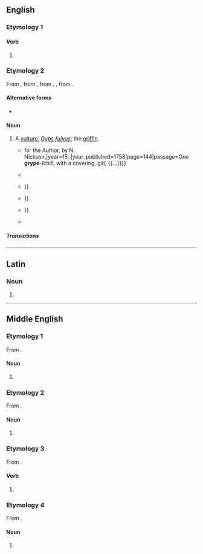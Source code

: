 ==English==

===Etymology 1===

====Verb====
{{en-verb}}

# {{obsolete spelling of|en|gripe}}

===Etymology 2===
From {{inh|en|enm|gripe|id=griffin}}, from {{der|en|fro|gripe}}, from {{der|en|la|gryps}}, {{m|la|grȳphus}}, from {{der|en|grc|γρῡ́ψ}}.

====Alternative forms====
* {{alter|en|gripe}}

====Noun====
{{en-noun}}

# {{lb|en|obsolete}} A [[vulture]], ''[[Gyps fulvus]]''; the [[griffin]].
#* {{quote-book|en|chapter=The Inventory of such Things as were kept in the Church of ''Fountains''|editor=[[w:John Burton (antiquary)|John Burton]]|title=Monasticon Eboracense: and the Ecclesiastical History of Yorkshire|location=York|publisher={{...|Printed}} for the Author, by N. Nickson,{{nb...|in Coffee-Yard}}|year=15..|year_published=1758|page=144|passage=One '''grype'''-ſchill, with a covering, gilt, {{...}}}}
#* {{RQ:Oxford English Dictionary|title=Chronicles of England|year=1520<!--apparently not in the first edition-->|entry2=Gripe|part of speech=''sb.''{{sup|3}}|noformat=1|volume2=IV|page2=430|column2=1|passage=His faders deed bodye..he devyded to an hondred '''grypes''' lest he sholde ryde from dethe to lyfe.}}
#* {{quote-book|en|author=John Lilly|authorlink=John Lyly|chapter={{w|Gallathea}}|title=The Dramatic Works of John Lilly, (The Euphuist.) With Notes and Some Account of His Life and Writings by F. W. Fairholt,{{nb...|F.S.A. Honorary Member of the Society of Antiquaries of Normandy, Picardy, and Poictiers, and Corresponding Member of the Society of Antiquaries of Scotland}}.|volume=I|location=London|publisher={{w|John Russell Smith}},{{nb...|Soho Square}}|year=1588|month=(first recorded performance; first printed in 1592)|year_published=1858|page=237|passage=O my child, '''grypes''' make their nests of gold though their coates are feathers; {{...}}}}
#* {{RQ:Shakespeare Lucrece|sig=E2|page=35|passage=Like a white Hinde vnder the '''grypes''' ſharpe clawes, {{...}}}}
#* {{RQ:Douay Bible|tome=OT1|book=Deuteronomy|chapter=14|verses=12–13|page=427|passage=The vncleane eate not: to witte, the eagle, and the '''grype''', and the oſprey, the ringtaile, and the vulture and kite according to their kinde: {{...}}}}
#* {{quote-book|en|chapter={{w|Sir Aldingar}}|editor={{w|Francis James Child}}|title=[[w:Child Ballads|The English and Scottish Popular Ballads]]|volume_plain=part III|location=Boston, Mass.|publisher=[[w:Houghton Mifflin Harcourt|Houghton, Mifflin and Company]]|year=a. 1767|year_published=1885|page=45|pageurl=https://archive.org/details/englishscottishp03chil/page/45/mode/1up|passage=I dreamed a '''grype''' and a grimlie beast / Had carryed my crowne away, / My gorgett and my kirtle of golde, / And all my faire heade-geere.}}

=====Translations=====
{{trans-see|''Gyps fulvus''|griffin|griffon vulture}}

----

==Latin==

===Noun===
{{la-noun-form|grype}}

# {{inflection of|la|gryps||abl|s}}

----

==Middle English==

===Etymology 1===
From {{inh|enm|ang|gripe}}.

====Noun====
{{head|enm|noun}}

# {{alt form|enm|gripe|t=grip|id=grip}}

===Etymology 2===
From {{bor|enm|fro|gripe}}.

====Noun====
{{head|enm|noun}}

# {{alt form|enm|gripe|t=griffin|id=griffin}}

===Etymology 3===
From {{inh|enm|ang|grīpan}}.

====Verb====
{{head|enm|verb}}

# {{alt form|enm|gripen}}

===Etymology 4===
From {{inh|enm|ang|grēp}}.

====Noun====
{{head|enm|noun}}

# {{alt form|enm|grippe}}